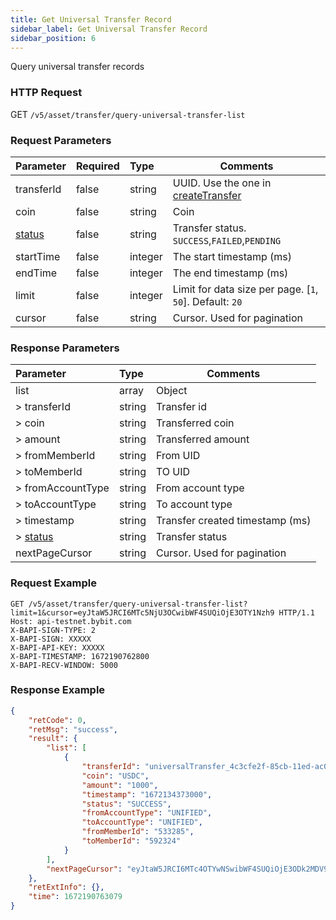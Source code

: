 ```yaml
---
title: Get Universal Transfer Record
sidebar_label: Get Universal Transfer Record
sidebar_position: 6
---
```


Query universal transfer records

### HTTP Request
GET `/v5/asset/transfer/query-universal-transfer-list`

### Request Parameters
| Parameter | Required | Type | Comments|
|:----- |:-------|:-----|------ |
|transferId |false |string |UUID. Use the one in [createTransfer](create-inter-transfer#response-parameters) |
|coin |false |string |Coin |
|[status](../enum#transferstatus) |false |string |Transfer status. `SUCCESS`,`FAILED`,`PENDING` |
|startTime |false |integer |The start timestamp (ms) |
|endTime |false |integer |The end timestamp (ms) |
|limit |false |integer |Limit for data size per page. [`1`, `50`]. Default: `20`|
|cursor |false |string |Cursor. Used for pagination|

### Response Parameters
| Parameter | Type | Comments|
|:----- |:-----|----- |
|list |array|Object |
|> transferId |string |Transfer id |
|> coin |string |Transferred coin |
|> amount |string |Transferred amount |
|> fromMemberId |string |From UID |
|> toMemberId |string |TO UID |
|> fromAccountType |string |From account type |
|> toAccountType |string |To account type |
|> timestamp |string |Transfer created timestamp (ms) |
|> [status](../enum#transferstatus) |string |Transfer status |
|nextPageCursor |string|Cursor. Used for pagination |

### Request Example

```http
GET /v5/asset/transfer/query-universal-transfer-list?limit=1&cursor=eyJtaW5JRCI6MTc5NjU3OCwibWF4SUQiOjE3OTY1Nzh9 HTTP/1.1
Host: api-testnet.bybit.com
X-BAPI-SIGN-TYPE: 2
X-BAPI-SIGN: XXXXX
X-BAPI-API-KEY: XXXXX
X-BAPI-TIMESTAMP: 1672190762800
X-BAPI-RECV-WINDOW: 5000
```

### Response Example

```json
{
    "retCode": 0,
    "retMsg": "success",
    "result": {
        "list": [
            {
                "transferId": "universalTransfer_4c3cfe2f-85cb-11ed-ac09-9e37823c81cd_533285",
                "coin": "USDC",
                "amount": "1000",
                "timestamp": "1672134373000",
                "status": "SUCCESS",
                "fromAccountType": "UNIFIED",
                "toAccountType": "UNIFIED",
                "fromMemberId": "533285",
                "toMemberId": "592324"
            }
        ],
        "nextPageCursor": "eyJtaW5JRCI6MTc4OTYwNSwibWF4SUQiOjE3ODk2MDV9"
    },
    "retExtInfo": {},
    "time": 1672190763079
}
```